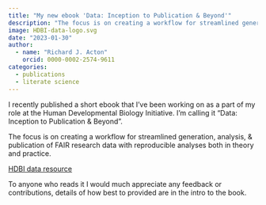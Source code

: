 ```yaml
---
title: "My new ebook 'Data: Inception to Publication & Beyond'"
description: "The focus is on creating a workflow for streamlined generation, analysis, & publication of FAIR research data with reproducible analyses both in theory and practice."
image: HDBI-data-logo.svg
date: "2023-01-30"
author: 
  - name: "Richard J. Acton"
    orcid: 0000-0002-2574-9611
categories: 
  - publications
  - literate science
---
```


I recently published a short ebook that I've been working on as a part of my role at the Human Developmental Biology Initiative.
I'm calling it "Data: Inception to Publication & Beyond".

The focus is on creating a workflow for streamlined generation, analysis, & publication of FAIR research data with reproducible analyses both in theory and practice.

[HDBI data resource](https://hdbi.gitlab.io/data-management/hdbi-data-resource/)

To anyone who reads it I would much appreciate any feedback or contributions, details of how best to provided are in the intro to the book.



